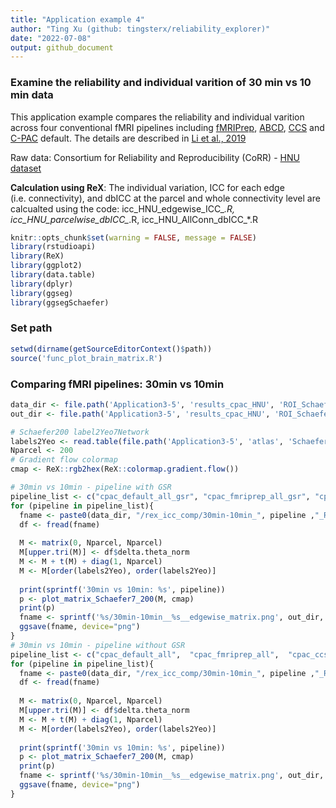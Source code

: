 ```yaml
---
title: "Application example 4"
author: "Ting Xu (github: tingsterx/reliability_explorer)"
date: "2022-07-08"
output: github_document
---
```


### Examine the reliability and individual varition of 30 min vs 10 min data 

This application example compares the reliability and individual varition across four conventional fMRI pipelines including [fMRIPrep](https://fmriprep.org/en/stable/), [ABCD](https://www.biorxiv.org/content/10.1101/2021.07.09.451638v1), [CCS](https://www.sciencedirect.com/science/article/abs/pii/S2095927316305394) and [C-PAC](https://fcp-indi.github.io/docs/latest/user/index) default. The details are described in [Li et al., 2019](https://www.biorxiv.org/content/10.1101/2021.12.01.470790v1)

Raw data: Consortium for Reliability and Reproducibility (CoRR) - [HNU dataset]( http://fcon_1000.projects.nitrc.org/indi/CoRR/html/hnu_1.html)

**Calculation using ReX**: The individual variation, ICC for each edge (i.e. connectivity), and dbICC at the parcel and whole connectivity level are calcualted using the code: icc_HNU_edgewise_ICC_*.R, icc_HNU_parcelwise_dbICC_*.R, icc_HNU_AllConn_dbICC_*.R


```r
knitr::opts_chunk$set(warning = FALSE, message = FALSE) 
library(rstudioapi)
library(ReX)
library(ggplot2)
library(data.table)
library(dplyr)
library(ggseg)
library(ggsegSchaefer)
```

### Set path
```r
setwd(dirname(getSourceEditorContext()$path))
source('func_plot_brain_matrix.R')
```

### Comparing fMRI pipelines: 30min vs 10min
```r
data_dir <- file.path('Application3-5', 'results_cpac_HNU', 'ROI_Schaefer200')
out_dir <- file.path('Application3-5', 'results_cpac_HNU', 'ROI_Schaefer200', 'rex_icc_comp_matrix')

# Schaefer200 label2Yeo7Network
labels2Yeo <- read.table(file.path('Application3-5', 'atlas', 'Schaefer2018_200Parcels_7Networks_labels_MatchedTo_ggseg.txt'), header=TRUE)$Yeo
Nparcel <- 200
# Gradient flow colormap
cmap <- ReX::rgb2hex(ReX::colormap.gradient.flow())

# 30min vs 10min - pipeline with GSR
pipeline_list <- c("cpac_default_all_gsr", "cpac_fmriprep_all_gsr", "cpac_ccs_all_gsr", "cpac_abcd_all_gsr")
for (pipeline in pipeline_list){
  fname <- paste0(data_dir, "/rex_icc_comp/30min-10min_", pipeline ,"_ReX_CompareICC_Results.csv")
  df <- fread(fname)
  
  M <- matrix(0, Nparcel, Nparcel)
  M[upper.tri(M)] <- df$delta.theta_norm
  M <- M + t(M) + diag(1, Nparcel)
  M <- M[order(labels2Yeo), order(labels2Yeo)]
  
  print(sprintf('30min vs 10min: %s', pipeline))
  p <- plot_matrix_Schaefer7_200(M, cmap)
  print(p)
  fname <- sprintf('%s/30min-10min__%s__edgewise_matrix.png', out_dir, pipeline)
  ggsave(fname, device="png")
}
# 30min vs 10min - pipeline without GSR
pipeline_list <- c("cpac_default_all",  "cpac_fmriprep_all",  "cpac_ccs_all", "cpac_abcd_all")
for (pipeline in pipeline_list){
  fname <- paste0(data_dir, "/rex_icc_comp/30min-10min_", pipeline ,"_ReX_CompareICC_Results.csv")
  df <- fread(fname)
  
  M <- matrix(0, Nparcel, Nparcel)
  M[upper.tri(M)] <- df$delta.theta_norm
  M <- M + t(M) + diag(1, Nparcel)
  M <- M[order(labels2Yeo), order(labels2Yeo)]
  
  print(sprintf('30min vs 10min: %s', pipeline))
  p <- plot_matrix_Schaefer7_200(M, cmap)
  print(p)
  fname <- sprintf('%s/30min-10min__%s__edgewise_matrix.png', out_dir, pipeline)
  ggsave(fname, device="png")
}
```
